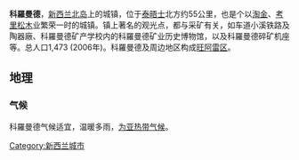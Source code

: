 {{unreferenced|time=2011-04-22T02:58:33+00:00}}
{{Infobox settlement
|name= 科羅曼德
|pushpin_map= New Zealand
|latd=37 |latm=45 |lats=18 |latNS=S
|longd=175 |longm=30 |longs=8 |longEW=E
|coordinates_display=y
|coordinates_region= NZ
|subdivision_type= 國家
|subdivision_name= {{NZL}}
|subdivision_type1= [[島嶼|島嶼]]
|subdivision_name1= [[北島_(紐西蘭)|北島]]
|subdivision_type2= [[區域|區域]]
|subdivision_name2= [[懷卡托區|懷卡托區]]
|subdivision_type3= [[國土管理局|國土管理局]]
|subdivision_name3= [[泰晤士-科羅曼德區|泰晤士-科羅曼德區]]
|subdivision_type4= [[各區|各區]]
|subdivision_name4= 北方
|population_as_of= 2006年人口普查
|population_urban= 1,473人
|timezone= [[NZST|NZST]]
|utc_offset= +12
|timezone_DST= NZDT
|utc_offset_DST= +13
|postal_code_type= [[邮政编码|邮政编码]]
|postal_code= 3450
|area_code= 07
}}
'''科羅曼德'''，[[新西兰|新西兰]][[北岛|北岛]]上的城镇，位于[[泰晤士|泰晤士]]北方约55公里，也是个以[[淘金|淘金]]、[[考里松木|考里松木]]业繁荣一时的城镇。镇上著名的观光点，都与采矿有关，如车道小溪铁路及陶器廠、科羅曼德矿产学校内的科羅曼德矿业历史博物馆，以及科羅曼德碎矿机座等。总人口1,473 (2006年)。科羅曼德及周边地区构成[[旺阿雷区|旺阿雷区]]。 

==地理==
{{Wide image|CoromandelPanorama.JPG|800px||科羅曼德鎮全景。}}

===气候===
科羅曼德气候适宜，温暖多雨，[[为亚热带气候|为亚热带气候]]。

[[Category:新西兰城市|Category:新西兰城市]]